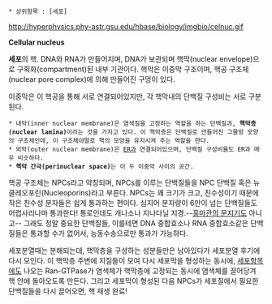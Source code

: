  * 상위항목 : [세포]

http://hyperphysics.phy-astr.gsu.edu/hbase/biology/imgbio/celnuc.gif

'''Cellular nucleus'''

'''세포'''의 핵. DNA와 RNA가 만들어지며, DNA가 보관되며 핵막(nuclear envelope)으로 구획화(compartment)된 내부 기관이다. 핵막은 이중막 구조이며, 핵공 구조체(nuclear pore complex)에 의해 만들어진 구멍이 있다.

이중막은 이 핵공을 통해 서로 연결되어있지만, 각 핵막내의 단백질 구성비는 서로 구분된다.
 * 내막(inner nuclear membrane)은 염색질을 고정하는 역할을 하는 단백질과, '''핵막층(nuclear lamina)'''이라는 것을 가지고 있다. 이 핵막층은 단백질로 만들어진 그물망 모양의 구조체인데, 이 구조체야말로 핵의 모양을 유지시켜 주는 역할을 한다.
 * 외막(outer nuclear membrane)은 [[소포체|ER]]과 연결되어있으며, 단백질 구성비율도 ER과 매우 비슷하다.
 * '''핵막 간극(perinuclear space)'''는 이 두 이중막 사이의 공간.

핵공 구조체는 NPCs라고 약칭되며, NPCs를 이루는 단백질들을 NPC 단백질 혹은 뉴클레오포린(Nucleoporins)라고 부른다.
NPCs는 꽤 크기가 크고, 친수성이기 때문에 작은 친수성 분자들은 쉽게 통과하는 편이다. 심지어 분자량이 6만이 넘는 단백질들도 어렵사리나마 통과한다! 통로인데도 개나소나 지나다닐 지경.--[[홍 메이링|홍마관의 문지기]]도 아니고-- 그래도 정말 중요한 단백질들, 이를테면 DNA 중합효소나 RNA 중합효소같은 단백질들은 통과할 수가 없어서, 능동수송으로만 통과가 가능하다.

세포분열때는 분해되는데, 핵막층을 구성하는 성분들만은 남아있다가 세포분열 후기에 다시 모인다. 이 핵막층 주변에 지질들이 모여 다시 세포막을 형성하는 동시에, [[세포]]항목에도 나오는 Ran-GTPase가 염색체가 핵막층에 고정되는 동시에 염색체를 끌어당겨 핵 안에 돌아오도록 만든다. 그리고 세포막이 형성된 다음 NPCs가 세포질에서 필요한 단백질들을 다시 끌어오면, 핵 재생 완료!
